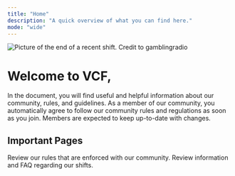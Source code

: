```yaml
---
title: "Home"
description: "A quick overview of what you can find here."
mode: "wide"
---
```


<img
  src="/images/image_2025-09-22_155546563.png"
  alt="Picture of the end of a recent shift. Credit to gamblingradio"
  className="mx-auto"
/>

# Welcome to VCF,

In the document, you will find useful and helpful information about our community, rules, and guidelines. As a member of our community, you automatically agree to follow our community rules and regulations as soon as you join. Members are expected to keep up-to-date with changes.

## Important Pages

<Columns cols={2}>
  <Card title="Our Rules" icon="list" href="/community-rules/our-rules">
    Review our rules that are enforced with our community.
  </Card>
  <Card title="Shift Information" icon="clock" href="/shift-information/shift-information">
    Review information and FAQ regarding our shifts.
  </Card>
</Columns>